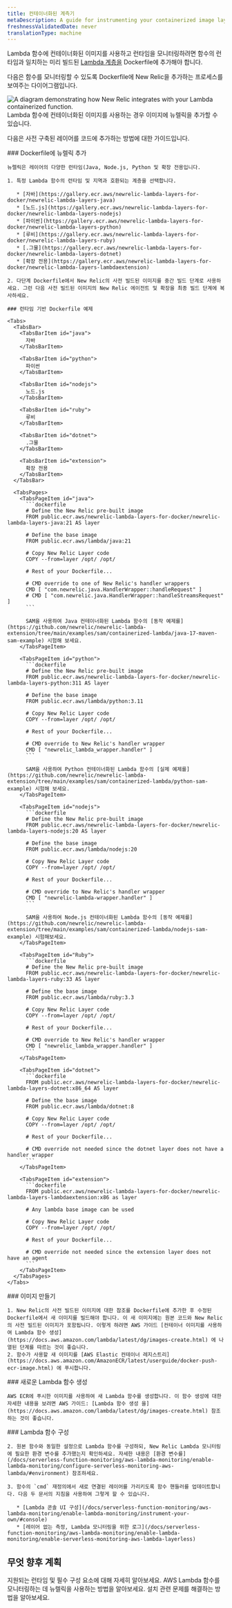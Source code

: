 ```yaml
---
title: 컨테이너화된 계측기
metaDescription: A guide for instrumenting your containerized image layer with New Relic.
freshnessValidatedDate: never
translationType: machine
---
```


Lambda 함수에 컨테이너화된 이미지를 사용하고 런타임을 모니터링하려면 함수의 런타임과 일치하는 미리 빌드된 [Lambda 계층을](https://gallery.ecr.aws/newrelic-lambda-layers-for-docker?page=1) Dockerfile에 추가해야 합니다.

다음은 함수를 모니터링할 수 있도록 Dockerfile에 New Relic을 추가하는 프로세스를 보여주는 다이어그램입니다.

<img title="containerized images " alt="A diagram demonstrating how New Relic integrates with your Lambda containerized function." src="/images/serverless_diagram_containerized-images-with-lambda.webp" />

<figcaption>
  Lambda 함수에 컨테이너화된 이미지를 사용하는 경우 이미지에 뉴렐릭을 추가할 수 있습니다.
</figcaption>

다음은 사전 구축된 레이어를 코드에 추가하는 방법에 대한 가이드입니다.

<Steps>
  <Step>
    ### Dockerfile에 뉴렐릭 추가

    뉴렐릭은 레이어의 다양한 런타임(Java, Node.js, Python 및 확장 전용입니다.

    1. 특정 Lambda 함수의 런타임 및 지역과 호환되는 계층을 선택합니다.

       * [자바](https://gallery.ecr.aws/newrelic-lambda-layers-for-docker/newrelic-lambda-layers-java)
       * [노드.js](https://gallery.ecr.aws/newrelic-lambda-layers-for-docker/newrelic-lambda-layers-nodejs)
       * [파이썬](https://gallery.ecr.aws/newrelic-lambda-layers-for-docker/newrelic-lambda-layers-python)
       * [루비](https://gallery.ecr.aws/newrelic-lambda-layers-for-docker/newrelic-lambda-layers-ruby)
       * [.그물](https://gallery.ecr.aws/newrelic-lambda-layers-for-docker/newrelic-lambda-layers-dotnet)
       * [확장 전용](https://gallery.ecr.aws/newrelic-lambda-layers-for-docker/newrelic-lambda-layers-lambdaextension)

    2. 다단계 Dockerfile에서 New Relic의 사전 빌드된 이미지를 중간 빌드 단계로 사용하세요. 그런 다음 사전 빌드된 이미지의 New Relic 에이전트 및 확장을 최종 빌드 단계에 복사하세요.

    ### 런타임 기반 Dockerfile 예제

    <Tabs>
      <TabsBar>
        <TabsBarItem id="java">
          자바
        </TabsBarItem>

        <TabsBarItem id="python">
          파이썬
        </TabsBarItem>

        <TabsBarItem id="nodejs">
          노드.js
        </TabsBarItem>

        <TabsBarItem id="ruby">
          루비
        </TabsBarItem>

        <TabsBarItem id="dotnet">
          .그물
        </TabsBarItem>

        <TabsBarItem id="extension">
          확장 전용
        </TabsBarItem>
      </TabsBar>

      <TabsPages>
        <TabsPageItem id="java">
          ```dockerfile
          # Define the New Relic pre-built image
          FROM public.ecr.aws/newrelic-lambda-layers-for-docker/newrelic-lambda-layers-java:21 AS layer

          # Define the base image
          FROM public.ecr.aws/lambda/java:21

          # Copy New Relic Layer code
          COPY --from=layer /opt/ /opt/

          # Rest of your Dockerfile...

          # CMD override to one of New Relic's handler wrappers
          CMD [ "com.newrelic.java.HandlerWrapper::handleRequest" ]
          # CMD [ "com.newrelic.java.HandlerWrapper::handleStreamsRequest" ]
          ```

          SAM을 사용하여 Java 컨테이너화된 Lambda 함수의 [동작 예제를](https://github.com/newrelic/newrelic-lambda-extension/tree/main/examples/sam/containerized-lambda/java-17-maven-sam-example) 시험해 보세요.
        </TabsPageItem>

        <TabsPageItem id="python">
          ```dockerfile
          # Define the New Relic pre-built image
          FROM public.ecr.aws/newrelic-lambda-layers-for-docker/newrelic-lambda-layers-python:311 AS layer

          # Define the base image
          FROM public.ecr.aws/lambda/python:3.11

          # Copy New Relic Layer code
          COPY --from=layer /opt/ /opt/

          # Rest of your Dockerfile...

          # CMD override to New Relic's handler wrapper
          CMD [ "newrelic_lambda_wrapper.handler" ]
          ```

          SAM을 사용하여 Python 컨테이너화된 Lambda 함수의 [실제 예제를](https://github.com/newrelic/newrelic-lambda-extension/tree/main/examples/sam/containerized-lambda/python-sam-example) 시험해 보세요.
        </TabsPageItem>

        <TabsPageItem id="nodejs">
          ```dockerfile
          # Define the New Relic pre-built image
          FROM public.ecr.aws/newrelic-lambda-layers-for-docker/newrelic-lambda-layers-nodejs:20 AS layer

          # Define the base image
          FROM public.ecr.aws/lambda/nodejs:20

          # Copy New Relic Layer code
          COPY --from=layer /opt/ /opt/

          # Rest of your Dockerfile...

          # CMD override to New Relic's handler wrapper
          CMD [ "newrelic-lambda-wrapper.handler" ]
          ```

          SAM을 사용하여 Node.js 컨테이너화된 Lambda 함수의 [동작 예제를](https://github.com/newrelic/newrelic-lambda-extension/tree/main/examples/sam/containerized-lambda/nodejs-sam-example) 시험해보세요.
        </TabsPageItem>

        <TabsPageItem id="Ruby">
          ```dockerfile
          # Define the New Relic pre-built image
          FROM public.ecr.aws/newrelic-lambda-layers-for-docker/newrelic-lambda-layers-ruby:33 AS layer

          # Define the base image
          FROM public.ecr.aws/lambda/ruby:3.3

          # Copy New Relic Layer code
          COPY --from=layer /opt/ /opt/

          # Rest of your Dockerfile...

          # CMD override to New Relic's handler wrapper
          CMD [ "newrelic_lambda_wrapper.handler" ]
          ```
        </TabsPageItem>

        <TabsPageItem id="dotnet">
          ```dockerfile
          FROM public.ecr.aws/newrelic-lambda-layers-for-docker/newrelic-lambda-layers-dotnet:x86_64 AS layer

          # Define the base image
          FROM public.ecr.aws/lambda/dotnet:8

          # Copy New Relic Layer code
          COPY --from=layer /opt/ /opt/

          # Rest of your Dockerfile...

          # CMD override not needed since the dotnet layer does not have a handler wrapper
          ```
        </TabsPageItem>

        <TabsPageItem id="extension">
          ```dockerfile
          FROM public.ecr.aws/newrelic-lambda-layers-for-docker/newrelic-lambda-layers-lambdaextension:x86 as layer

          # Any lambda base image can be used

          # Copy New Relic Layer code
          COPY --from=layer /opt/ /opt/

          # Rest of your Dockerfile...

          # CMD override not needed since the extension layer does not have an agent
          ```
        </TabsPageItem>
      </TabsPages>
    </Tabs>
  </Step>

  <Step>
    ### 이미지 만들기

    1. New Relic의 사전 빌드된 이미지에 대한 참조를 Dockerfile에 추가한 후 수정된 Dockerfile에서 새 이미지를 빌드해야 합니다. 이 새 이미지에는 원본 코드와 New Relic의 사전 빌드된 이미지가 포함됩니다. 이렇게 하려면 AWS 가이드 [컨테이너 이미지를 사용하여 Lambda 함수 생성](https://docs.aws.amazon.com/lambda/latest/dg/images-create.html) 에 나열된 단계를 따르는 것이 좋습니다.
    2. 함수가 사용할 새 이미지를 [AWS Elastic 컨테이너 레지스트리](https://docs.aws.amazon.com/AmazonECR/latest/userguide/docker-push-ecr-image.html) 에 푸시합니다.
  </Step>

  <Step>
    ### 새로운 Lambda 함수 생성

    AWS ECR에 푸시한 이미지를 사용하여 새 Lambda 함수를 생성합니다. 이 함수 생성에 대한 자세한 내용을 보려면 AWS 가이드: [Lambda 함수 생성 을](https://docs.aws.amazon.com/lambda/latest/dg/images-create.html) 참조하는 것이 좋습니다.
  </Step>

  <Step>
    ### Lambda 함수 구성

    2. 원본 함수와 동일한 설정으로 Lambda 함수를 구성하되, New Relic Lambda 모니터링에 필요한 환경 변수를 추가했는지 확인하세요. 자세한 내용은 [환경 변수를](/docs/serverless-function-monitoring/aws-lambda-monitoring/enable-lambda-monitoring/configure-serverless-monitoring-aws-lambda/#environment) 참조하세요.

    3. 함수의 `cmd` 재정의에서 새로 연결된 레이어를 가리키도록 함수 핸들러를 업데이트합니다. 다음 두 문서의 지침을 사용하여 그렇게 할 수 있습니다.

       * [Lambda 콘솔 UI 구성](/docs/serverless-function-monitoring/aws-lambda-monitoring/enable-lambda-monitoring/instrument-your-own/#console)
       * [레이어 없는 측정, Lambda 모니터링을 위한 로그](/docs/serverless-function-monitoring/aws-lambda-monitoring/enable-lambda-monitoring/enable-serverless-monitoring-aws-lambda-layerless)
  </Step>
</Steps>

## 무엇 향후 계획

<DocTiles>
  <DocTile title="Compatibility and requirement" path="/docs/serverless-function-monitoring/aws-lambda-monitoring/instrument-lambda-function/compatibility-requirement-lambda-monitoring">지원되는 런타임 및 필수 구성 요소에 대해 자세히 알아보세요.</DocTile> <DocTile title="Data and UI" path="/docs/serverless-function-monitoring/aws-lambda-monitoring/ui-data/understand-lambda-monitoring-ui/">AWS Lambda 함수를 모니터링하는 데 뉴렐릭을 사용하는 방법을 알아보세요.</DocTile> <DocTile title="Troubleshooting" path="/docs/serverless-function-monitoring/aws-lambda-monitoring/troubleshooting">설치 관련 문제를 해결하는 방법을 알아보세요.</DocTile>
</DocTiles>